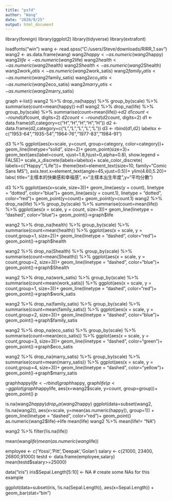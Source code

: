 ```yaml
---
title: "psfd"
author: "Wang"
date: "2020/9/25"
output: html_document
---
```


library(foreign)
library(ggplot2)
library(tidyverse)
library(extrafont)

loadfonts("win")
wang <- read.spss("C:/users/Steve/downloads/RIRR_1.sav")
wang2 <- as.data.frame(wang)
wang2$happy <- as.numeric(wang2$happy)
wang2$life <- as.numeric(wang2$life)
wang2$health <- as.numeric(wang2$health)
wang2$Shealth <- as.numeric(wang2$Shealth)
wang2$work_satis <- as.numeric(wang2$work_satis)
wang2$family_satis <- as.numeric(wang2$family_satis)
wang2$eco_satis <- as.numeric(wang2$eco_satis)
wang2$marry_satis <- as.numeric(wang2$marry_satis)

  
graph <-list()
wang2 %>%
  drop_na(happy) %>% 
  group_by(scale) %>%
  summarise(count=mean(happy))->d1
wang2 %>%
  drop_na(life) %>% 
  group_by(scale) %>%
  summarise(count=mean(life))->d2
d1$count <- round(d1$count, digits=2)
d2$count <- round(d2$count, digits=2)
d1 <- data.frame(d1,category=c("H","H","H","H","H"))
d2 <- data.frame(d2,category=c("L","L","L","L","L"))
d3 <- rbind(d1,d2)
labelsx <- c("1953-64","1935-54","1964-76","1977-83","1984-91")

d3 %>%
  ggplot(aes(x=scale, y=count, group=category, color=category))+
  geom_line(linetype="solid", size=2)+
  geom_point(size=3)+
  geom_text(aes(label=count,
    vjust=1.8,hjust=0,alpha=0.8),
    show.legend = FALSE)+
  scale_x_discrete(labels=labelsx)+
  scale_color_discrete(
  labels=c("Happy","Life"))+
  theme(text=element_text(size=10, family="Comic Sans MS"),
  axis.text.x=element_text(angle=45,vjust=0.5))+
  ylim(4.60,5.20)+
  labs(
    title="主樣本的快樂感和幸福感",
    x="主樣本出生年度",y="平均分數")
  
d3 %>%
  ggplot(aes(x=scale, size=3))+
  geom_line(aes(y = count), linetype = "dotted", color="blue")+
  geom_line(aes(y = count.1), linetype = "dotted", color="red")+
  geom_point(y=count)+
  geom_point(y=count.1)
wang2 %>%
  drop_na(life) %>% 
  group_by(scale) %>%
  summarise(count=mean(life)) %>%
  ggplot(aes(x = scale, y = count, size=3))+
  geom_line(linetype = "dashed", color="blue")+
  geom_point()->graph$life
  
wang2 %>%
  drop_na(health) %>% 
  group_by(scale) %>%
  summarise(count=mean(health)) %>%
  ggplot(aes(x = scale, y = count,group=1, size=2))+
  geom_line(linetype = "dashed", color="red")+
  geom_point()->graph$health

wang2 %>%
  drop_na(Shealth) %>% 
  group_by(scale) %>%
  summarise(count=mean(Shealth)) %>%
  ggplot(aes(x = scale, y = count,group=2, size=3))+
  geom_line(linetype = "dashed", color="blue")+
  geom_point()->graph$Shealth
  
wang2 %>%
  drop_na(work_satis) %>% 
  group_by(scale) %>%
  summarise(count=mean(work_satis)) %>%
  ggplot(aes(x = scale, y = count,group=1, size=3))+
  geom_line(linetype = "dashed", color="red")+
  geom_point()->graph$work_satis

wang2 %>%
  drop_na(family_satis) %>% 
  group_by(scale) %>%
  summarise(count=mean(family_satis)) %>%
  ggplot(aes(x = scale, y = count,group=2, size=3))+
  geom_line(linetype = "dashed", color="blue")+
  geom_point()->graph$family_satis
  
wang2 %>%
  drop_na(eco_satis) %>% 
  group_by(scale) %>%
  summarise(count=mean(eco_satis)) %>%
  ggplot(aes(x = scale, y = count,group=3, size=3))+
  geom_line(linetype = "dashed", color="green")+
  geom_point()->graph$eco_satis

wang2 %>%
  drop_na(marry_satis) %>% 
  group_by(scale) %>%
  summarise(count=mean(marry_satis)) %>%
  ggplot(aes(x = scale, y = count,group=4, size=3))+
  geom_line(linetype = "dashed", color="yellow")+
  geom_point()->graph$marry_satis
  
graph$happylife <- rbind(graph$happy, graph$life)
p<-ggplot(graph$happylife, aes(x=wang2$scale, y=count, group=group))+
  geom_point()
p

is.na(wang2$happy)
drop_na(wang2$happy)
ggplot(data=subset(wang2, !is.na(wang2)), aes(x=scale, y=mean(as.numeric(happy)), group=1)) +
  geom_line(linetype = "dashed", color="red")+
  geom_point()
as.numeric(wang2$life)->life
mean(life)
wang2 %>%
  mean(life!= "NA")

wang2 %>% filter(!is.na(life))
  
mean(wang$life)
mean(as.numeric(wang$life))

employee <- c('Yossi ','Pitt ','Deepak','Golan')
salary <- c(21000, 23400, 26800,91000)
testd <- data.frame(employee,salary)
mean(testd$salary>=25000)

data("iris")
iris$Sepal.Length[5:10] <- NA # create some NAs for this example

ggplot(data=subset(iris, !is.na(Sepal.Length)), aes(x=Sepal.Length)) + 
geom_bar(stat="bin")